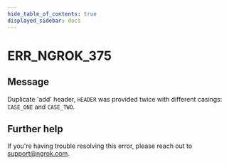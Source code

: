 ```yaml
---
hide_table_of_contents: true
displayed_sidebar: docs
---
```



# ERR_NGROK_375

## Message

Duplicate 'add' header, `HEADER` was provided twice with different casings: `CASE_ONE` and `CASE_TWO`.

<ErrorDetails error="err_ngrok_375" />

## Further help

If you're having trouble resolving this error, please reach out to [support@ngrok.com](mailto:support@ngrok.com?subject=Help%20with%20ERR_NGROK_375).
